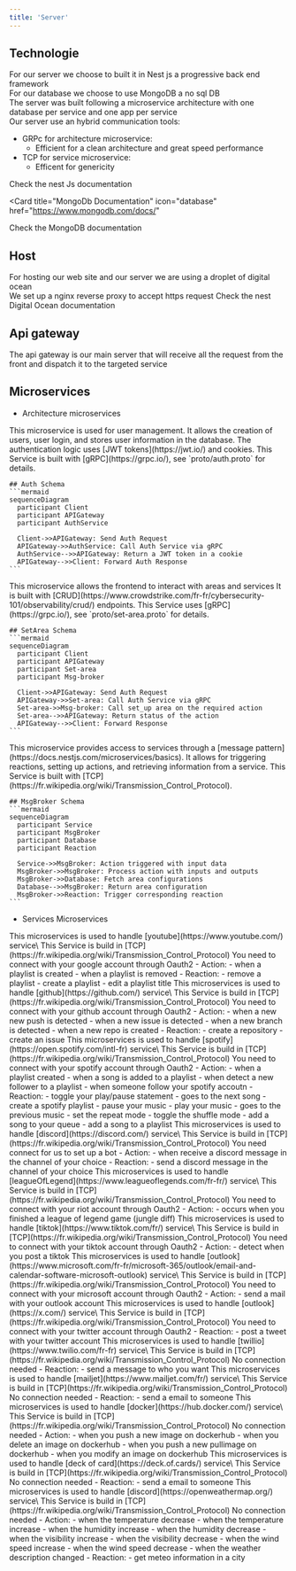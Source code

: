```yaml
---
title: 'Server'
---
```



## Technologie

For our server we choose to built it in Nest js a progressive back end framework\
For our database we choose to use MongoDB a no sql DB\
The server was built following a microservice architecture with one database per service and one app per service \
Our server use an hybrid communication tools:
- GRPc for architecture microservice:
  - Efficient for a clean architecture and great speed performance
- TCP for service microservice:
  - Efficent for genericity
<CardGroup>

<Card title="Nest Js documentation" icon="server" href="https://nestjs.com/">
  Check the nest Js documentation
</Card>

<Card
  title="MongoDb Documentation"
  icon="database"
  href="https://www.mongodb.com/docs/"
>
  Check the MongoDB documentation
</Card>
</CardGroup>

## Host

For hosting our web site and our server we are using a droplet of digital ocean\
We set up a nginx reverse proxy to accept https request
<Card title="Digital Ocean Documentation" icon="digital-ocean" href="https://www.digitalocean.com/">
  Check the nest Digital Ocean documentation
</Card>


## Api gateway

The api gateway is our main server that will receive all the request from the front and dispatch it to the targeted service

## Microservices
- Architecture microservices

<AccordionGroup>
  <Accordion icon="user" title="Authentification">
    This microservice is used for user management.  
    It allows the creation of users, user login, and stores user information in the database.  
    The authentication logic uses [JWT tokens](https://jwt.io/) and cookies.  
    This Service is built with [gRPC](https://grpc.io/), see `proto/auth.proto` for details.

    ## Auth Schema
    ```mermaid
    sequenceDiagram
      participant Client
      participant APIGateway
      participant AuthService

      Client->>APIGateway: Send Auth Request
      APIGateway->>AuthService: Call Auth Service via gRPC
      AuthService-->>APIGateway: Return a JWT token in a cookie
      APIGateway-->>Client: Forward Auth Response
    ```
  </Accordion>

  <Accordion icon="gear" title="set-area">
    This microservice allows the frontend to interact with areas and services  
    It is built with [CRUD](https://www.crowdstrike.com/fr-fr/cybersecurity-101/observability/crud/) endpoints.  
    This Service uses [gRPC](https://grpc.io/), see `proto/set-area.proto` for details.

    ## SetArea Schema
    ```mermaid
    sequenceDiagram
      participant Client
      participant APIGateway
      participant Set-area
      participant Msg-broker

      Client->>APIGateway: Send Auth Request
      APIGateway->>Set-area: Call Auth Service via gRPC
      Set-area->>Msg-broker: Call set_up area on the required action
      Set-area-->>APIGateway: Return status of the action
      APIGateway-->>Client: Forward Response
    ```
  </Accordion>

  <Accordion icon="wand-magic-sparkles" title="msg-broker">
    This microservice provides access to services through a [message pattern](https://docs.nestjs.com/microservices/basics).  
    It allows for triggering reactions, setting up actions, and retrieving information from a service.  
    This Service is built with [TCP](https://fr.wikipedia.org/wiki/Transmission_Control_Protocol).

    ## MsgBroker Schema
    ```mermaid
    sequenceDiagram
      participant Service
      participant MsgBroker
      participant Database
      participant Reaction

      Service->>MsgBroker: Action triggered with input data
      MsgBroker->>MsgBroker: Process action with inputs and outputs
      MsgBroker->>Database: Fetch area configurations
      Database-->>MsgBroker: Return area configuration
      MsgBroker->>Reaction: Trigger corresponding reaction
    ```
  </Accordion>
</AccordionGroup>

- Services Microservices

<AccordionGroup>
  <Accordion icon="youtube" title="Youtube">
    This microservices is used to handle [youtube](https://www.youtube.com/) service\
    This Service is build in [TCP](https://fr.wikipedia.org/wiki/Transmission_Control_Protocol)
    You need to connect with your google account through Oauth2
    - Action: 
      - when a playlist is created
      - when a playlist is removed
    - Reaction:
      - remove a playlist
      - create a playlist
      - edit a playlist title
  </Accordion>
  <Accordion icon="github" title="github">
    This microservices is used to handle [github](https://github.com/) service\
    This Service is build in [TCP](https://fr.wikipedia.org/wiki/Transmission_Control_Protocol)
    You need to connect with your github account through Oauth2
    - Action: 
      - when a new new push is detected
      - when a new issue is detected
      - when a new branch is detected
      - when a new repo is created
    - Reaction:
      - create a repository
      - create an issue
  </Accordion>
  <Accordion icon="spotify" title="spotify">
    This microservices is used to handle [spotify](https://open.spotify.com/intl-fr) service\
    This Service is build in [TCP](https://fr.wikipedia.org/wiki/Transmission_Control_Protocol)
    You need to connect with your spotify account through Oauth2
    - Action: 
      - when a playlist created
      - when a song is added to a playlist
      - when detect a new follower to a playlist
      - when someone follow your spotify accoutn
    - Reaction:
      - toggle your play/pause statement
      - goes to the next song
      - create a spotify playlist
      - pause your music
      - play your music
      - goes to the previous music
      - set the repeat mode
      - toggle the shuffle mode
      - add a song to your queue
      - add a song to a playlist
  </Accordion>
  <Accordion icon="discord" title="discord">
    This microservices is used to handle [discord](https://discord.com/) service\
    This Service is build in [TCP](https://fr.wikipedia.org/wiki/Transmission_Control_Protocol)
    You need connect for us to set up a bot
    - Action: 
      - when receive a discord message in the channel of your choice
    - Reaction:
      - send a discord message in the channel of your choice
  </Accordion>
  <Accordion icon="gamepad" title="LeagueOfLegend">
    This microservices is used to handle [leagueOfLegend](https://www.leagueoflegends.com/fr-fr/) service\
    This Service is build in [TCP](https://fr.wikipedia.org/wiki/Transmission_Control_Protocol)
    You need to connect with your riot account through Oauth2
    - Action: 
      - occurs when you finished a league of legend game (jungle diff)
  </Accordion>
  <Accordion icon="tiktok" title="tiktok">
    This microservices is used to handle [tiktok](https://www.tiktok.com/fr/) service\
    This Service is build in [TCP](https://fr.wikipedia.org/wiki/Transmission_Control_Protocol)
    You need to connect with your tiktok account through Oauth2
    - Action: 
      - detect when you post a tiktok
  </Accordion>
  <Accordion icon="microsoft" title="outlook">
    This microservices is used to handle [outlook](https://www.microsoft.com/fr-fr/microsoft-365/outlook/email-and-calendar-software-microsoft-outlook) service\
    This Service is build in [TCP](https://fr.wikipedia.org/wiki/Transmission_Control_Protocol)
    You need to connect with your microsoft account through Oauth2
    - Action: 
      - send a mail with your outlook account
  </Accordion>
  <Accordion icon="twitter" title="twitter">
    This microservices is used to handle [outlook](https://x.com/) service\
    This Service is build in [TCP](https://fr.wikipedia.org/wiki/Transmission_Control_Protocol)
    You need to connect with your twitter account through Oauth2
    - Reaction: 
      - post a tweet with your twitter account
  </Accordion>
  <Accordion icon="phone" title="twillio">
    This microservices is used to handle [twillio](https://www.twilio.com/fr-fr) service\
    This Service is build in [TCP](https://fr.wikipedia.org/wiki/Transmission_Control_Protocol)
    No connection needed
    - Reaction: 
      - send a message to who you want
  </Accordion>
  <Accordion icon="envelopes" title="mailjet">
    This microservices is used to handle [mailjet](https://www.mailjet.com/fr/) service\
    This Service is build in [TCP](https://fr.wikipedia.org/wiki/Transmission_Control_Protocol)
    No connection needed
    - Reaction: 
      - send a email to someone
  </Accordion>
  <Accordion icon="docker" title="docker">
    This microservices is used to handle [docker](https://hub.docker.com/) service\
    This Service is build in [TCP](https://fr.wikipedia.org/wiki/Transmission_Control_Protocol)
    No connection needed
    - Action: 
      - when you push a new image on dockerhub
      - when you delete an image on dockerhub
      - when you push a new pullimage on dockerhub
      - when you modify an image on dockerhub
  </Accordion>
  <Accordion icon="cards" title="deckofcard">
    This microservices is used to handle [deck of card](https://deck.of.cards/) service\
    This Service is build in [TCP](https://fr.wikipedia.org/wiki/Transmission_Control_Protocol)
    No connection needed
    - Reaction: 
      - send a email to someone
  </Accordion>
  <Accordion icon="wind" title="weather">
    This microservices is used to handle [discord](https://openweathermap.org/) service\
    This Service is build in [TCP](https://fr.wikipedia.org/wiki/Transmission_Control_Protocol)
    No connection needed
    - Action: 
      - when the temperature decrease
      - when the temperature increase
      - when the humidity increase
      - when the humidity decrease
      - when the visibility increase
      - when the visibility decrease
      - when the wind speed increase
      - when the wind speed decrease
      - when the weather description changed
    - Reaction:
      - get meteo information in a city
  </Accordion>
</AccordionGroup>

